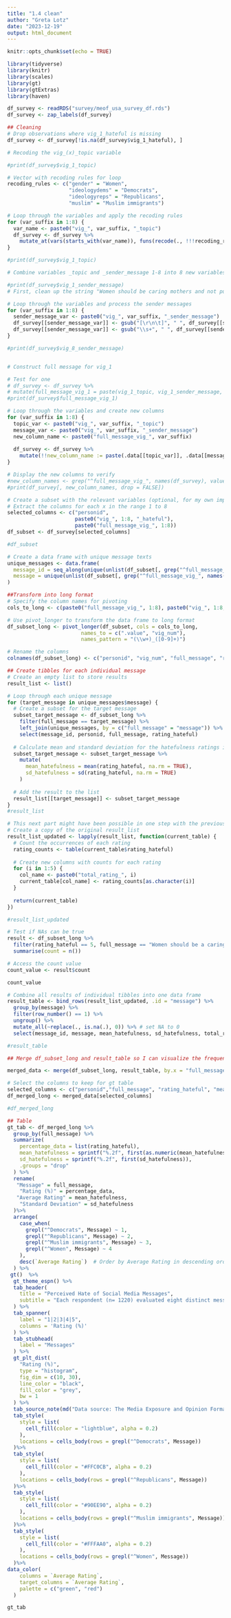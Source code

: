 ```yaml
---
title: "1.4 clean"
author: "Greta Lotz"
date: "2023-12-19"
output: html_document
---
```


```r
knitr::opts_chunk$set(echo = TRUE)
```

```r
library(tidyverse)
library(knitr)
library(scales)
library(gt)
library(gtExtras)
library(haven)

```

```r

df_survey <- readRDS("survey/meof_usa_survey_df.rds")
df_survey <- zap_labels(df_survey)

## Cleaning
# Drop observations where vig_1_hateful is missing
df_survey <- df_survey[!is.na(df_survey$vig_1_hateful), ]

# Recoding the vig_(x)_topic variable

#print(df_survey$vig_1_topic)

# Vector with recoding rules for loop
recoding_rules <- c("gender" = "Women",
                    "ideologydems" = "Democrats",
                    "ideologyreps" = "Republicans",
                    "muslim" = "Muslim immigrants")

# Loop through the variables and apply the recoding rules
for (var_suffix in 1:8) {
  var_name <- paste0("vig_", var_suffix, "_topic")
  df_survey <- df_survey %>%
    mutate_at(vars(starts_with(var_name)), funs(recode(., !!!recoding_rules)))
}

#print(df_survey$vig_1_topic)

# Combine variables _topic and _sender_message 1-8 into 8 new variables with the full string

#print(df_survey$vig_1_sender_message)
# First, clean up the string "Women should be caring mothers and not pursue \r\na selfish career." 

# Loop through the variables and process the sender messages
for (var_suffix in 1:8) {
  sender_message_var <- paste0("vig_", var_suffix, "_sender_message")
  df_survey[[sender_message_var]] <- gsub("[\r\n\t]", " ", df_survey[[sender_message_var]])
  df_survey[[sender_message_var]] <- gsub("\\s+", " ", df_survey[[sender_message_var]])
}

#print(df_survey$vig_8_sender_message)


# Construct full message for vig_1

# Test for one
# df_survey <- df_survey %>%
# mutate(full_message_vig_1 = paste(vig_1_topic, vig_1_sender_message, sep = " "))
#print(df_survey$full_message_vig_1)

# Loop through the variables and create new columns
for (var_suffix in 1:8) {
  topic_var <- paste0("vig_", var_suffix, "_topic")
  message_var <- paste0("vig_", var_suffix, "_sender_message")
  new_column_name <- paste0("full_message_vig_", var_suffix)
  
  df_survey <- df_survey %>%
    mutate(!!new_column_name := paste(.data[[topic_var]], .data[[message_var]], sep = " "))
}

# Display the new columns to verify
#new_column_names <- grep("^full_message_vig_", names(df_survey), value = TRUE)
#print(df_survey[, new_column_names, drop = FALSE])

# Create a subset with the relevant variables (optional, for my own improved workflow)
# Extract the columns for each x in the range 1 to 8
selected_columns <- c("personid", 
                      paste0("vig_", 1:8, "_hateful"), 
                      paste0("full_message_vig_", 1:8))
df_subset <- df_survey[selected_columns]

#df_subset
```

```r
# Create a data frame with unique message texts
unique_messages <- data.frame(
  message_id = seq_along(unique(unlist(df_subset[, grep("^full_message_vig_", names(df_subset))]))),
  message = unique(unlist(df_subset[, grep("^full_message_vig_", names(df_subset))]))
)

##Transform into long format
# Specify the column names for pivoting
cols_to_long <- c(paste0("full_message_vig_", 1:8), paste0("vig_", 1:8, "_hateful"))

# Use pivot_longer to transform the data frame to long format
df_subset_long <- pivot_longer(df_subset, cols = cols_to_long, 
                        names_to = c(".value", "vig_num"), 
                        names_pattern = "(\\w+)_([0-9]+)")

# Rename the columns
colnames(df_subset_long) <- c("personid", "vig_num", "full_message", "rating_hateful")

## Create tibbles for each individual message
# Create an empty list to store results
result_list <- list()

# Loop through each unique message
for (target_message in unique_messages$message) {
  # Create a subset for the target message
  subset_target_message <- df_subset_long %>%
    filter(full_message == target_message) %>%
    left_join(unique_messages, by = c("full_message" = "message")) %>%
    select(message_id, personid, full_message, rating_hateful)
  
  # Calculate mean and standard deviation for the hatefulness ratings in the subset
  subset_target_message <- subset_target_message %>%
    mutate(
      mean_hatefulness = mean(rating_hateful, na.rm = TRUE),
      sd_hatefulness = sd(rating_hateful, na.rm = TRUE)
    )
  
  # Add the result to the list
  result_list[[target_message]] <- subset_target_message
}
#result_list

# This next part might have been possible in one step with the previous loop but I did not get that to run
# Create a copy of the original result_list 
result_list_updated <- lapply(result_list, function(current_table) {
  # Count the occurrences of each rating
  rating_counts <- table(current_table$rating_hateful)
  
  # Create new columns with counts for each rating
  for (i in 1:5) {
    col_name <- paste0("total_rating_", i)
    current_table[col_name] <- rating_counts[as.character(i)]
  }
  
  return(current_table)
})

#result_list_updated
```

```r
# Test if NAs can be true
result <- df_subset_long %>%
  filter(rating_hateful == 5, full_message == "Women should be a caring mother and not pursue a selfish career.") %>%
  summarise(count = n())

# Access the count value
count_value <- result$count

count_value
```

```r
# Combine all results of individual tibbles into one data frame
result_table <- bind_rows(result_list_updated, .id = "message") %>%
  group_by(message) %>%
  filter(row_number() == 1) %>%
  ungroup() %>%
  mutate_all(~replace(., is.na(.), 0)) %>% # set NA to 0
  select(message_id, message, mean_hatefulness, sd_hatefulness, total_rating_1, total_rating_2, total_rating_3, total_rating_4, total_rating_5)

#result_table

## Merge df_subset_long and result_table so I can visualize the frequency of ratings based on the messages column in the gt table after

merged_data <- merge(df_subset_long, result_table, by.x = "full_message", by.y = "message", all.x = TRUE)

# Select the columns to keep for gt table
selected_columns <- c("personid","full_message", "rating_hateful", "mean_hatefulness", "sd_hatefulness", "message_id")
df_merged_long <- merged_data[selected_columns]

#df_merged_long
```

```r
## Table 
gt_tab <- df_merged_long %>%
  group_by(full_message) %>%
  summarize(
    percentage_data = list(rating_hateful),
    mean_hatefulness = sprintf("%.2f", first(as.numeric(mean_hatefulness))),
    sd_hatefulness = sprintf("%.2f", first(sd_hatefulness)),
    .groups = "drop"
  ) %>%
  rename(
   "Message" = full_message,
    "Rating (%)" = percentage_data,
   "Average Rating" = mean_hatefulness,
    "Standard Deviation" = sd_hatefulness
  )%>%
  arrange(
    case_when(
      grepl("^Democrats", Message) ~ 1,
      grepl("^Republicans", Message) ~ 2,
      grepl("^Muslim immigrants", Message) ~ 3,
      grepl("^Women", Message) ~ 4
    ),
    desc(`Average Rating`)  # Order by Average Rating in descending order
  ) %>%
 gt()  %>%
  gt_theme_espn() %>%
  tab_header(
    title = "Perceived Hate of Social Media Messages", 
    subtitle = "Each respondent (n= 1220) evaluated eight distinct messages with answers ranging from 1 - 'Not hateful at all' to 5- 'Extremely hateful'"
  ) %>%
  tab_spanner(
    label = "1|2|3|4|5",
    columns = 'Rating (%)'
  ) %>%
  tab_stubhead(
    label = "Messages"
  ) %>%
  gt_plt_dist(
    "Rating (%)",
    type = "histogram",
    fig_dim = c(10, 30),
    line_color = "black",
    fill_color = "grey",
    bw = 1
  ) %>%
  tab_source_note(md("Data source: The Media Exposure and Opinion Formation (MEOF) study - USA. The vignette experiment was conducted in 2019.")) %>%
  tab_style(
    style = list(
      cell_fill(color = "lightblue", alpha = 0.2) 
    ),
    locations = cells_body(rows = grepl("^Democrats", Message))
  )%>%
  tab_style(
    style = list(
      cell_fill(color = "#FFC0CB", alpha = 0.2) 
    ),
    locations = cells_body(rows = grepl("^Republicans", Message))
  )%>%
  tab_style(
    style = list(
      cell_fill(color = "#90EE90", alpha = 0.2) 
    ),
    locations = cells_body(rows = grepl("^Muslim immigrants", Message))
  )%>%
  tab_style(
    style = list(
      cell_fill(color = "#FFFAA0", alpha = 0.2) 
    ),
    locations = cells_body(rows = grepl("^Women", Message))
  )%>%
data_color(
    columns = `Average Rating`,
    target_columns = `Average Rating`,
    palette = c("green", "red")
  )

gt_tab
```

